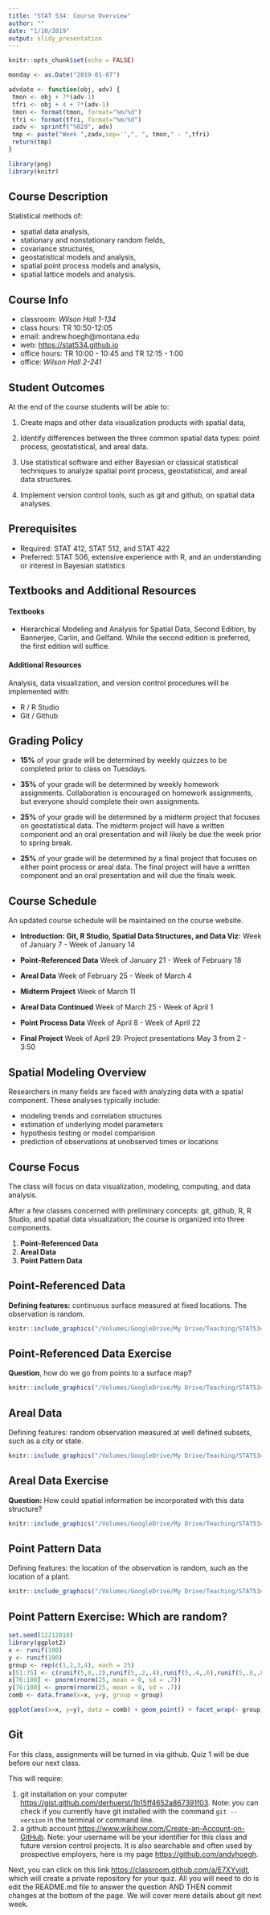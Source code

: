 ```yaml
---
title: "STAT 534: Course Overview"
author: ""
date: "1/10/2019"
output: slidy_presentation
---
```


```r
knitr::opts_chunk$set(echo = FALSE)

monday <- as.Date("2019-01-07")

advdate <- function(obj, adv) {
 tmon <- obj + 7*(adv-1)
 tfri <- obj + 4 + 7*(adv-1)
 tmon <- format(tmon, format="%m/%d")
 tfri <- format(tfri, format="%m/%d")
 zadv <- sprintf("%02d", adv)
 tmp <- paste("Week ",zadv,sep='',", ", tmon," - ",tfri)
 return(tmp)
}

library(png)
library(knitr)
```

## Course Description

Statistical methods of:

 - spatial data analysis,
 - stationary and nonstationary random fields, 
 - covariance structures, 
 - geostatistical models and analysis, 
 - spatial point process models and analysis, 
 - spatial lattice models and analysis.


## Course Info

- classroom: *Wilson Hall 1-134*
- class hours: TR 10:50-12:05
- email: andrew.hoegh@montana.edu
- web: [https://stat534.github.io](https://stat534.github.io)
- office hours: TR 10:00 - 10:45 and TR 12:15 - 1:00
- office: *Wilson Hall 2-241*

## Student Outcomes

At the end of the course students will be able to:

1. Create maps and other data visualization products with spatial data, 

2. Identify differences between the three common spatial data types: point process, geostatistical, and areal data.

3. Use statistical software and either Bayesian or classical statistical techniques to analyze spatial point process, geostatistical, and areal data structures.

4. Implement version control tools, such as git and github, on spatial data analyses.

## Prerequisites

- Required: STAT 412, STAT 512, and STAT 422
- Preferred: STAT 506, extensive experience with R, and an understanding or interest in Bayesian statistics

## Textbooks and Additional Resources

#### Textbooks
- Hierarchical Modeling and Analysis for Spatial Data, Second Edition, by Bannerjee, Carlin, and Gelfand. While the second edition is preferred, the first edition will suffice.

#### Additional Resources
Analysis, data visualization, and version control procedures will be implemented with:

- R / R Studio
- Git / Github

## Grading Policy

- **15%** of your grade will be determined by weekly quizzes to be completed prior to class on Tuesdays.

- **35%** of your grade will be determined by weekly homework assignments. Collaboration is encouraged on homework assignments, but everyone should complete their own assignments. 

- **25%** of your grade will be determined by a midterm project that focuses on geostatistical data. The midterm project will have a written component and an oral presentation and will likely be due the week prior to spring break.

- **25%** of your grade will be determined by a final project that focuses on either point process or areal data. The final project will have a written component and an oral presentation and will due the finals week. 

## Course Schedule


An updated course schedule will be maintained on the course website. 

- **Introduction: Git, R Studio, Spatial Data Structures, and Data Viz:** Week of January 7 - Week of January 14

- **Point-Referenced Data**  Week of January 21 - Week of February 18

- **Areal Data** Week of February 25 - Week of March 4

- **Midterm Project** Week of March 11

- **Areal Data Continued** Week of March 25 - Week of April 1

- **Point Process Data** Week of April 8 - Week of April 22

- **Final Project** Week of April 29: Project presentations May 3 from 2 - 3:50

## Spatial Modeling Overview

Researchers in many fields are faced with analyzing data with a spatial component. These analyses typically include:

  - modeling trends and correlation structures
  - estimation of underlying model parameters
  - hypothesis testing or model comparision
  - prediction of observations at unobserved times or locations

## Course Focus

The class will focus on data visualization, modeling, computing, and data analysis.

After a few classes concerned with preliminary concepts: git, github, R, R Studio, and spatial data visualization; the course is organized into three components.

1. **Point-Referenced Data**
2. **Areal Data**
3. **Point Pattern Data**

## Point-Referenced Data

**Defining features:** continuous surface measured at fixed locations. The observation is random.

```r
knitr::include_graphics("/Volumes/GoogleDrive/My Drive/Teaching/STAT534/STAT534/Lectures/figs/MT_Air.png") 
```



## Point-Referenced Data Exercise

**Question**, how do we go from points to a surface map?

```r
knitr::include_graphics("/Volumes/GoogleDrive/My Drive/Teaching/STAT534/STAT534/Lectures/figs/MT_Air2.png") 
```


## Areal Data

Defining features: random observation measured at well defined subsets, such as a city or state.

```r
knitr::include_graphics("/Volumes/GoogleDrive/My Drive/Teaching/STAT534/STAT534/Lectures/figs/Tester.png") 
```

## Areal Data Exercise

**Question:** How could spatial information be incorporated with this data structure?

```r
knitr::include_graphics("/Volumes/GoogleDrive/My Drive/Teaching/STAT534/STAT534/Lectures/figs/Tester2.png") 
```



## Point Pattern Data

Defining features: the location of the observation is random, such as the location of a plant.

```r
knitr::include_graphics("/Volumes/GoogleDrive/My Drive/Teaching/STAT534/STAT534/Lectures/figs/CWD.jpg") 
```

## Point Pattern Exercise: Which are random?

```r
set.seed(12212018)
library(ggplot2)
x <- runif(100)
y <- runif(100)
group <- rep(c(1,2,3,4), each = 25)
x[51:75] <- c(runif(5,0,.2),runif(5,.2,.4),runif(5,.4,.6),runif(5,.6,.8),runif(5,.8,1))
x[76:100] <- pnorm(rnorm(25, mean = 0, sd = .7))
y[76:100] <- pnorm(rnorm(25, mean = 0, sd = .7))
comb <- data.frame(x=x, y=y, group = group)

ggplot(aes(x=x, y=y), data = comb) + geom_point() + facet_wrap(~ group)
```


## Git

For this class, assignments will be turned in via github.  Quiz 1 will be due before our next class.

This will require:

1. git installation on your computer [https://gist.github.com/derhuerst/1b15ff4652a867391f03](https://gist.github.com/derhuerst/1b15ff4652a867391f03). Note: you can check if you currently have git installed with the command `git --version` in the terminal or command line.
2. a github account [https://www.wikihow.com/Create-an-Account-on-GitHub](https://www.wikihow.com/Create-an-Account-on-GitHub). Note: your username will be your identifier for this class and future version control projects. It is also searchable and often used by prospective employers, here is my page [https://github.com/andyhoegh](https://github.com/andyhoegh).

Next, you can click on this link [https://classroom.github.com/a/E7XYvjdt](https://classroom.github.com/a/E7XYvjdt), which will create a private repository for your quiz. All you will need to do is edit the README.md file to answer the question AND THEN commit changes at the bottom of the page. We will cover more details about git next week.
